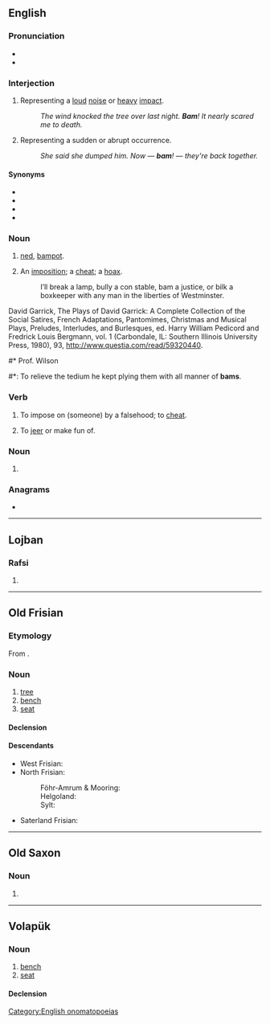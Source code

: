 {{also|Bam|BAM|bầm|bấm|-bam|ват}}
==English==
{{rfc|en|There's a wiki syntax issue with one of the quotations.}}

===Pronunciation===
* {{IPA|/bæm/|lang=en}}
* {{rhymes|æm|lang=en}}

===Interjection===
{{en-interj}}

# Representing a [[loud]] [[noise]] or [[heavy]] [[impact]].
#: ''The wind knocked the tree over last night. '''Bam'''! It nearly scared me to death.''
# Representing a sudden or abrupt occurrence.
#: ''She said she dumped him. Now — '''bam'''! — they're back together.''

====Synonyms====
* {{l|en|bang}}
* {{l|en|blam}}
* {{l|en|pow}}
* {{l|en|wham}}

===Noun===
{{en-noun}}

# {{lb|en|Scotland|slang}} [[ned]], [[bampot]].
# {{lb|en|dated}} An [[imposition]]; a [[cheat]]; a [[hoax]].
#: {{rfquotek|Garrick}}I’ll break a lamp, bully a con stable, bam a justice, or bilk a boxkeeper with any man in the liberties of Westminster.
David Garrick, The Plays of David Garrick: A Complete Collection of the Social Satires, French Adaptations, Pantomimes, Christmas and Musical Plays, Preludes, Interludes, and Burlesques, ed. Harry William Pedicord and Fredrick Louis Bergmann, vol. 1 (Carbondale, IL: Southern Illinois University Press, 1980), 93, http://www.questia.com/read/59320440.
#* Prof. Wilson
#*: To relieve the tedium he kept plying them with all manner of '''bams'''.

===Verb===
{{en-verb|bams|bamming|bammed|bammed}}

# {{lb|en|slang|archaic}} To impose on (someone) by a falsehood; to [[cheat]].
#: {{rfquotek|Foote}}
# {{lb|en|slang|archaic}} To [[jeer]] or make fun of.

===Noun===
{{en-noun}}

# {{abbreviation of|[[bare]]-[[arse]] [[minimum]]|lang=en}}

===Anagrams===
* {{anagrams|en|-mab|ABM|B. M. A.|BMA|MAb|MBA|Mab|Mba|amb|amb.|mab}}

[[Category:English onomatopoeias]]

----

==Lojban==

===Rafsi===
{{jbo-rafsi}}

# {{jbo-rafsi of|jbama}}

----

==Old Frisian==

===Etymology===
From {{inh|ofs|gem-pro|*baumaz}}.

===Noun===
{{ofs-noun|m|head=bām}}

# [[tree]]
# [[bench]]
# [[seat]]

====Declension====
{{ofs-decl-noun-a-m|bām}}

====Descendants====
* West Frisian: {{l|fy|beam}}
* North Frisian:
*: Föhr-Amrum & Mooring: {{l|frr|buum}}
*: Helgoland: {{l|frr|Booam}}
*: Sylt: {{l|frr|boom}}
* Saterland Frisian: {{l|stq|Boom}}

----

==Old Saxon==

===Noun===
{{osx-noun|g=m|head=bām}}

# {{alternative form of|lang=osx|bom}}

----

==Volapük==

===Noun===
{{vo-noun}}

# [[bench]]
# [[seat]]

====Declension====
{{vo-decl-noun}}
